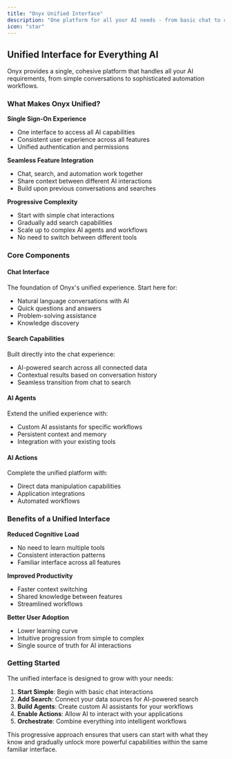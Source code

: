 ```yaml
---
title: "Onyx Unified Interface"
description: "One platform for all your AI needs - from basic chat to complex automation"
icon: "star"
---
```


## Unified Interface for Everything AI

Onyx provides a single, cohesive platform that handles all your AI requirements, from simple conversations to sophisticated automation workflows.

### What Makes Onyx Unified?

**Single Sign-On Experience**
- One interface to access all AI capabilities
- Consistent user experience across all features
- Unified authentication and permissions

**Seamless Feature Integration**
- Chat, search, and automation work together
- Share context between different AI interactions
- Build upon previous conversations and searches

**Progressive Complexity**
- Start with simple chat interactions
- Gradually add search capabilities
- Scale up to complex AI agents and workflows
- No need to switch between different tools

### Core Components

#### Chat Interface
The foundation of Onyx's unified experience. Start here for:
- Natural language conversations with AI
- Quick questions and answers
- Problem-solving assistance
- Knowledge discovery

#### Search Capabilities
Built directly into the chat experience:
- AI-powered search across all connected data
- Contextual results based on conversation history
- Seamless transition from chat to search

#### AI Agents
Extend the unified experience with:
- Custom AI assistants for specific workflows
- Persistent context and memory
- Integration with your existing tools

#### AI Actions
Complete the unified platform with:
- Direct data manipulation capabilities
- Application integrations
- Automated workflows

### Benefits of a Unified Interface

**Reduced Cognitive Load**
- No need to learn multiple tools
- Consistent interaction patterns
- Familiar interface across all features

**Improved Productivity**
- Faster context switching
- Shared knowledge between features
- Streamlined workflows

**Better User Adoption**
- Lower learning curve
- Intuitive progression from simple to complex
- Single source of truth for AI interactions

### Getting Started

The unified interface is designed to grow with your needs:

1. **Start Simple**: Begin with basic chat interactions
2. **Add Search**: Connect your data sources for AI-powered search
3. **Build Agents**: Create custom AI assistants for your workflows
4. **Enable Actions**: Allow AI to interact with your applications
5. **Orchestrate**: Combine everything into intelligent workflows

This progressive approach ensures that users can start with what they know and gradually unlock more powerful capabilities within the same familiar interface. 